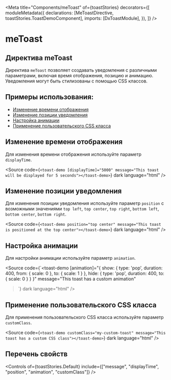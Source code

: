 
<Meta
  title="Components/meToast"
  of={toastStories}
  decorators={[
    moduleMetadata({
      declarations: [MeToastDirective, toastStories.ToastDemoComponent],
      imports: [DxToastModule],
    }),
  ]}
/>

# meToast

## Директива meToast

Директива `meToast` позволяет создавать уведомления с различными параметрами, включая время отображения, позицию и анимацию. Уведомления могут быть стилизованы с помощью CSS классов.

<Story of={toastStories.Default} />
<Controls of={toastStories.Default} />
<Source of={toastStories.Default} dark />

## Примеры использования:

- [Изменение времени отображения](#изменение-времени-отображения)
- [Изменение позиции уведомления](#изменение-позиции-уведомления)
- [Настройка анимации](#настройка-анимации)
- [Применение пользовательского CSS класса](#применение-пользовательского-css-класса)

## Изменение времени отображения

Для изменения времени отображения используйте параметр `displayTime`.

<Story of={toastStories.LongDuration} />

<Source
  code={`<toast-demo [displayTime]="5000" message="This toast will be displayed for 5 seconds"></toast-demo>`}
  dark
  language="html"
/>

## Изменение позиции уведомления

Для изменения позиции уведомления используйте параметр `position` с возможными значениями `top left`, `top center`, `top right`, `bottom left`, `bottom center`, `bottom right`.

<Story of={toastStories.CustomPosition} />

<Source
  code={`<toast-demo position="top center" message="This toast is positioned at the top center"></toast-demo>`}
  dark
  language="html"
/>

## Настройка анимации

Для настройки анимации используйте параметр `animation`.

<Story of={toastStories.CustomAnimation} />

<Source
  code={`<toast-demo
  [animation]="{
    show: { type: 'pop', duration: 400, from: { scale: 0 }, to: { scale: 1 } },
    hide: { type: 'pop', duration: 400, to: { scale: 0 } }
  }"
  message="This toast has a custom animation"
></toast-demo>`}
  dark
  language="html"
/>

## Применение пользовательского CSS класса

Для применения пользовательского CSS класса используйте параметр `customClass`.

<Story of={toastStories.CustomClass} />

<Source
  code={`<toast-demo customClass="my-custom-toast" message="This toast has a custom CSS class"></toast-demo>`}
  dark
  language="html"
/>

## Перечень свойств

<Controls
  of={toastStories.Default}
  include={["message", "displayTime", "position", "animation", "customClass"]}
/>
